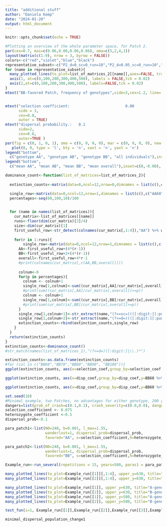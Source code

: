 ```yaml
---
title: "additional stuff"
author: "Daniela Kemp"
date: "2024-01-20"
output: html_document
---
```


```r
knitr::opts_chunk$set(echo = TRUE)
```

```r
#Plotting an overview of the whole parameter space, for Patch 2.
par(cex=0.7, mai=c(0.06,0.06,0.06,0.06), oma=c(5,2,4,1))
layout(matrix(c(1:9), nrow = 3, byrow = FALSE))
colors<-c("red","violet","blue","black")
representative_subset<-c("P2_d=0_sc=0_run=10","P2_d=0.05_sc=0_run=10","P2_d=0.1_sc=0_run=10","P2_d=0_sc=0.05_run=10","P2_d=0.05_sc=0.05_run=10","P2_d=0.1_sc=0.05_run=10","P2_d=0_sc=0.1_run=10","P2_d=0.05_sc=0.1_run=10","P2_d=0.1_sc=0.1_run=10")
for (name in representative_subset){
  many_plotted_lines(to_plot=list_of_matrices_2[[name]],axes=FALSE, transparency = 0.1, upper_y = 575,to_vis=list(AA=TRUE,AB=TRUE,BB=TRUE,overall=TRUE,legend=FALSE, show_mean=TRUE))
  axis(1, at=c(0,100,200,300,400,500), labels = FALSE,tck = 0.02)
  axis(2,at=c(0,100,200,300,400,500), labels=FALSE,tck = 0.02)
}
mtext("BB-favored Patch, frequency of genotypes",side=3,cex=1.2, line= 2,outer=TRUE) 


mtext("selection coefficient:                         0.00                                                                                                          0.05                                                                                                                        0.1                                                                 ",                   
      side = 3,
      cex=0.8,
      outer = TRUE)
mtext("dispersal probability.:   0.1                                        0.05                                                  0.0                                       ",
      side=2, 
      cex=0.8,
      outer=TRUE )
par(fig = c(0, 1, 0, 1), oma = c(0, 0, 0, 0), mar = c(0, 0, 0, 0), new = TRUE)
   plot(0, 0, type = 'l', bty = 'n', xaxt = 'n', yaxt = 'n')
legend("bottom",
  c("genotype AA", "genotype AB", "genotype BB", "all individuals"),inset=c(0,0.04), lty=1, lwd=4, cex=1.1, col=c(alpha("red",0.4), alpha("violet",0.4),alpha("blue",0.4),alpha("black",0.4)), box.col=NA, horiz = TRUE, xpd=TRUE)
legend("bottom",
  c("mean AA", "mean AB", "mean BB", "mean overall"),inset=c(0,-0.00), lty=4, lwd=4, cex=1.1, col=c("darkred", "darkviolet","darkblue","black"), box.col=NA, horiz = TRUE, xpd=TRUE)
```

```r
dominance_count<-function(list_of_matrices=list_of_matrices_2){
  
  extinction_counts<-matrix(data=0,ncol=12,nrow=0,dimnames = list(c(),c("AA60","BB60","AA70","BB70","AA80","BB80","AA90","BB90","AA100","BB100","selection_coef","disp_coef")))

  single_row<-matrix(data=0,ncol=12,nrow=1,dimnames = list(c(),c("AA60","BB60","AA70","BB70","AA80","BB80","AA90","BB90","AA100","BB100","selection_coef","disp_coef")))  
  percentages<-seq(60,100,10)/100
  

  for (name in names(list_of_matrices)){
    cur_matrix<-list_of_matrices[[name]]
    runs<-floor(dim(cur_matrix)[2]/4)
    size<-dim(cur_matrix)[1]
    first_useful_row<-str_detect(colnames(cur_matrix[,1:4]),"AA") %>% which()
    
    for(r in 1:runs){
        single_row<-matrix(data=0,ncol=12,nrow=1,dimnames = list(c(),c("AA60","BB60","AA70","BB70","AA80","BB80","AA90","BB90","AA100","BB100","selection_coef","disp_coef"))) 
      AA<-first_useful_row+(4*(r-1))
      BB<-first_useful_row+2+(4*(r-1))
      overall<-first_useful_row+4*r-1
      #print(colnames(cur_matrix[,c(AA,BB,overall)]))
      
      colnum<-0
      for(p in percentages){
        colnum <- colnum+1
        single_row[1,colnum]<-sum((cur_matrix[,AA]/cur_matrix[,overall])>=p)/size
        #print(sum((cur_matrix[,AA]/cur_matrix[,overall])>=p))
        colnum <- colnum+1
        single_row[1,colnum]<-sum((cur_matrix[,BB]/cur_matrix[,overall])>=p)/size
        #print(sum(cur_matrix[,BB]/cur_matrix[,overall]>=p))
      }
      single_row[1,colnum+1]<-str_extract(name,"(?<=sc=)(([:digit:][:punct:]*[:digit:]+)|0)")
      single_row[1,colnum+2]<-str_extract(name,"(?<=d=)(([:digit:][:punct:][:digit:]+)|0)")
      extinction_counts<-rbind(extinction_counts,single_row)
    }
  }
  return(extinction_counts)
}
extinction_counts<-dominance_count()
#str_match(names(list_of_matrices_1),"(?<=d=)([:digit:]|\\.)*")
```

```r
extinction_counts<-as.data.frame(extinction_counts)
#for (col in c("BB60","BB70","BB80","BB90", "BB100")){
ggplot(extinction_counts, aes(x=selection_coef,group_by=selection_coef,y=BB60 %>% as.numeric, col=selection_coef))+geom_boxplot()+facet_wrap(~disp_coef)+theme(legend.position = "bottom")#+geom_histogram(binwidth = 50)

ggplot(extinction_counts, aes(x=disp_coef,group_by=disp_coef,y=BB60 %>% as.numeric, col=disp_coef))+geom_boxplot()+facet_wrap(~selection_coef, ncol=4)+theme(legend.position = "bottom")

ggplot(extinction_counts, aes(x=disp_coef,group_by=disp_coef,y=BB60 %>% as.numeric, col=disp_coef))+geom_boxplot()+facet_wrap(~selection_coef, ncol=4)+theme(legend.position = "bottom")
```


```r
set.seed(10)
#Minimal example, two Patches, no advantages for either genotype, 200 years, 400 individuals is the stable max population, no dispersal, how does the amount of individuals with different genotypes change? 
dangers=list(prob_of_crash=c(0.1,0.1), crash_severity=c(0.0,0.0), dangers1=TRUE, dangers2=TRUE, depletion=c(2.0,2.0), ressource_decline=c(0.1,0.1),recovery=c(0.5,0.5),min_pop=c(20,20))
selection_coefficient <- 0.075
heterozygote_coefficient <-0.5
dispersal_prob<-0.1

para_patch1<-list(N0=248, b=0.001, l_max=1.55, 
                  wanderlust=1, dispersal_prob=dispersal_prob,
                  favored="AA", s=selection_coefficient,h=heterozygote_coefficient)

para_patch2<-list(N0=248, b=0.001, l_max=1.55, 
                  wanderlust=1, dispersal_prob=dispersal_prob,
                  favored="BB", s=selection_coefficient,h=heterozygote_coefficient)

Example_run<-run_several(repetitions = 15, years=500, paras1 = para_patch1, paras2=para_patch2,disp_method="population_dependent", record_disp=TRUE,dangers=list(prob_of_crash=c(0.1,0.1), crash_severity=c(0.0,0.0), dangers1=TRUE, dangers2=TRUE, depletion=c(2.0,2.0), ressource_decline=c(0.1,0.1),recovery=c(0.5,0.5),min_pop=c(20,20)))
```


```r
many_plotted_lines(to_plot=Example_run[[1]][,1:4], upper_y=630, title="A-gene favored patch, genotype frequency", transparency=0.9,to_vis=list(AA=TRUE,AB=TRUE,BB=TRUE,overall=TRUE,legend=TRUE, show_mean=FALSE))
many_plotted_lines(to_plot=Example_run[[2]][,1:4], upper_y=630, title="B-gene favored patch, genotype frequency", transparency=0.9,to_vis=list(AA=TRUE,AB=TRUE,BB=TRUE,overall=TRUE,legend=TRUE, show_mean=FALSE))

many_plotted_lines(to_plot=Example_run[[1]], upper_y=630, title="A-gene favored patch, genotype frequency",to_vis=list(AA=TRUE,AB=TRUE,BB=TRUE,overall=TRUE,legend=TRUE, show_mean=TRUE))
many_plotted_lines(to_plot=Example_run[[2]], upper_y=630, title="B-gene favored patch, genotype frequency",to_vis=list(AA=TRUE,AB=TRUE,BB=TRUE,overall=TRUE,legend=TRUE, show_mean=TRUE))
many_plotted_lines(to_plot=Example_run[[1]], upper_y=580, title="A-gene favored patch, genotype frequency- smooth mean",to_vis=list(AA=FALSE,AB=FALSE,BB=FALSE,overall=FALSE,legend=TRUE, show_mean=TRUE))
many_plotted_lines(to_plot=Example_run[[2]], upper_y=580, title="B-gene favored patch, genotype frequency- smooth mean",to_vis=list(AA=FALSE,AB=FALSE,BB=FALSE,overall=FALSE,legend=TRUE, show_mean=TRUE))

test_fun(i=1, Example_run[[1]],Example_run[[2]],Example_run[[3]],Example_run[[4]])
```
```r
minimal_dispersal_population_change1
```

